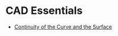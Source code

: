 # CAD Essentials

- [Continuity of the Curve and the Surface](./cad-essentials/continuity-curve-and-surface)
















